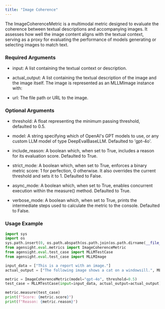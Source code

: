 ```yaml
---
title: "Image Coherence"
---
```


The ImageCoherenceMetric is a multimodal metric designed to evaluate the coherence between textual descriptions and accompanying images. It assesses how well the image content aligns with the textual context, serving as a proxy for evaluating the performance of models generating or selecting images to match text.

### **Required Arguments**

- input: A list containing the textual context or description.


- actual_output: A list containing the textual description of the image and the image itself. The image is represented as an MLLMImage instance with:


- url: The file path or URL to the image.

### **Optional Arguments**

- threshold: A float representing the minimum passing threshold, defaulted to 0.5.


- model: A string specifying which of OpenAI's GPT models to use, or any custom LLM model of type DeepEvalBaseLLM. Defaulted to 'gpt-4o'.


- include_reason: A boolean which, when set to True, includes a reason for its evaluation score. Defaulted to True.


- strict_mode: A boolean which, when set to True, enforces a binary metric score: 1 for perfection, 0 otherwise. It also overrides the current threshold and sets it to 1. Defaulted to False.


- async_mode: A boolean which, when set to True, enables concurrent execution within the measure() method. Defaulted to True.


- verbose_mode: A boolean which, when set to True, prints the intermediate steps used to calculate the metric to the console. Defaulted to False.

### **Usage Example**

```python
import sys
import os
sys.path.insert(0, os.path.abspath(os.path.join(os.path.dirname(__file__), '..','..','..')))
from agensight.eval.metrics import ImageCoherenceMetric
from agensight.eval.test_case import MLLMTestCase
from agensight.eval.test_case import MLLMImage

input_data = ["This is a report with an image."]
actual_output = ["The following image shows a cat on a windowsill.", MLLMImage(url="/Users/deepeshagrawal/pype/examples/evaluations/multi_model/cat.jpeg")]

metric = ImageCoherenceMetric(model="gpt-4o", threshold=0.5)
test_case = MLLMTestCase(input=input_data, actual_output=actual_output)

metric.measure(test_case)
print(f"Score: {metric.score}")
print(f"Reason: {metric.reason}") 
```